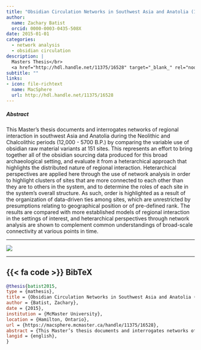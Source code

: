 ```yaml
---
title: "Obsidian Circulation Networks in Southwest Asia and Anatolia (12,000 - 5700 B.P.): A Comparative Approach"
author: 
  name: Zachary Batist
  orcid: 0000-0003-0435-508X
date: 2015-01-01
categories:
  - network analysis
  - obsidian circulation
description: |
  Masters Thesis</br>
  <a href="http://hdl.handle.net/11375/16528" target="_blank_" rel="noopener">handle.net/11375/16528</a>
subtitle: ""
links:
- icon: file-richtext
  name: MacSphere
  url: http://hdl.handle.net/11375/16528
---
```

##### Abstract
This Master’s thesis documents and interrogates networks of regional interaction in southwest Asia and Anatolia during the Neolithic and Chalcolithic periods (12,000 - 5700 B.P.) by comparing the variable use of obsidian raw material variants at 151 sites. This represents an effort to bring together all of the obsidian sourcing data produced for this broad archaeological setting, and evaluate it from a heterarchical approach that highlights the distributed nature of regional interaction. Heterarchical perspectives are applied here through the use of network analysis in order to highlight clusters of sites that are more connected to each other than they are to others in the system, and to determine the roles of each site in the system’s overall structure. As such, order is highlighted as a result of the organization of data-driven ties among sites, which are unrestricted by presumptions relating to geographical position or of pre-defined rank. The results are compared with more established models of regional interaction in the settings of interest, and heterarchical perspectives through network analysis are shown to complement common understandings of broad-scale connectivity at various points in time.

---

![](ma-thesis-p2net.png)

---

::: {.callout-note collapse=true icon=false}
## {{< fa code >}} BibTeX

```BibTeX
@thesis{batist2015,
type = {mathesis},
title = {Obsidian Circulation Networks in Southwest Asia and Anatolia (12,000 - 5700 B.P.): A Comparative Approach},
author = {Batist, Zachary},
date = {2015},
institution = {McMaster University},
location = {Hamilton, Ontario},
url = {https://macsphere.mcmaster.ca/handle/11375/16528},
abstract = {This Master’s thesis documents and interrogates networks of regional interaction  in southwest Asia and Anatolia during the Neolithic and Chalcolithic periods (12,000 -  5700 B.P.) by comparing the variable use of obsidian raw material variants at 151 sites.  This represents an effort to bring together all of the obsidian sourcing data produced for  this broad archaeological setting, and evaluate it from a heterarchical approach that  highlights the distributed nature of regional interaction. Heterarchical perspectives are  applied here through the use of network analysis in order to highlight clusters of sites that  are more connected to each other than they are to others in the system, and to determine  the roles of each site in the system’s overall structure. As such, order is highlighted as a  result of the organization of data-driven ties among sites, which are unrestricted by  presumptions relating to geographical position or of pre-defined rank. The results are  compared with more established models of regional interaction in the settings of interest,  and heterarchical perspectives through network analysis are shown to complement  common understandings of broad-scale connectivity at various points in time.},
langid = {english},
}
```
:::
